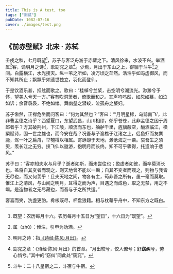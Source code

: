 ```yaml
---
title: This is A test, too
tags: ["测试"]
pubDate: 1082-07-16
cover: ./images/test.png
---
```


## 《前赤壁赋》北宋 · 苏轼

壬戌之秋，七月既望[^1]，苏子与客泛舟游于赤壁之下。清风徐来，水波不兴。举酒属[^2]客，诵明月之诗[^3]，歌窈窕之章[^4]。少焉，月出于东山之上，徘徊于斗牛[^5]之间。白露横江，水光接天。纵一苇之所如，凌万顷之茫然。浩浩乎如冯虚御风，而不知其所止；飘飘乎如遗世独立，羽化而登仙。

于是饮酒乐甚，扣舷而歌之。歌曰：“桂棹兮兰桨，击空明兮溯流光。渺渺兮予怀，望美人兮天一方。”客有吹洞箫者，倚歌而和之。其声呜呜然，如怨如慕，如泣如诉；余音袅袅，不绝如缕。舞幽壑之潜蛟，泣孤舟之嫠妇。

苏子愀然，正襟危坐而问客曰：“何为其然也？”客曰：“‘月明星稀，乌鹊南飞’，此非曹孟德之诗乎？西望夏口，东望武昌，山川相缪，郁乎苍苍，此非孟德之困于周郎者乎？方其破荆州，下江陵，顺流而东也，舳舻千里，旌旗蔽空，酾酒临江，横槊赋诗，固一世之雄也，而今安在哉？况吾与子渔樵于江渚之上，侣鱼虾而友麋鹿，驾一叶之扁舟，举匏樽以相属。寄蜉蝣于天地，渺沧海之一粟。哀吾生之须臾，羡长江之无穷。挟飞仙以遨游，抱明月而长终。知不可乎骤得，托遗响于悲风。”

苏子曰：“客亦知夫水与月乎？逝者如斯，而未尝往也；盈虚者如彼，而卒莫消长也。盖将自其变者而观之，则天地曾不能以一瞬；自其不变者而观之，则物与我皆无尽也，而又何羡乎！且夫天地之间，物各有主，苟非吾之所有，虽一毫而莫取。惟江上之清风，与山间之明月，耳得之而为声，目遇之而成色，取之无禁，用之不竭。是造物者之无尽藏也，而吾与子之所共适。”

客喜而笑，洗盏更酌。肴核既尽，杯盘狼籍。相与枕藉乎舟中，不知东方之既白。

[^1]: 既望：农历每月十六。农历每月十五日为“望日”，十六日为“既望”。
[^2]: 属（zhǔ）：倾注，引申为劝酒。
[^3]: 明月之诗：指[《诗经·陈风·月出》](https://haitang.app/works/11090)。
[^4]: 窈窕之章：《诗经·陈风·月出》的首章。“月出皎兮，佼人僚兮；舒**窈纠**兮，劳心悄兮。”其中的“窈纠”同此处“窈窕”。
[^5]: 斗牛：二十八星宿之二，斗宿与牛宿。
